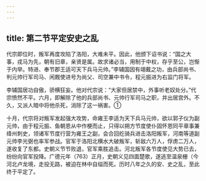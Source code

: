 ```yaml
---
---
---
```

title: 第二节平定安史之乱
---



代宗即位时，叛军再度攻陷了洛阳，大难未平。因此，他颁下诏书说：“国之大事，戎马为先，朝有旧章，亲贤是属。故求诸必当，用制于中权，存乎至公，岂惭于内举。特进、奉节郡王适可天下兵马元帅。”李辅国因有翊戴之功，由兵部尚书、判元帅行军司马、闲厩使进号为尚父、司空兼中书令，程元振进为右监门将军。

李辅国居功自傲，骄横狂妄。他对代宗说：“大家但居禁中，外事听老奴处分。”代宗愤然不平。六月，即解除了他的兵部尚书、元帅行军司马之职，并出居宫外。不久，又派人暗中将他杀死，消除了这一祸害。①

十月，代宗将对叛军发起强大攻势，命雍王李适为天下兵马元帅，欲以郭子仪为副元帅，由于程元振、鱼朝恩从中作梗而止，只得以朔方节度使仆固怀恩同平章事兼绛州刺史，领诸军节度行营为雍王之副，会合回纥骑兵进击洛阳叛军，河南等道副元帅李光弼也率军参战。官军于洛阳北横水大破叛军，斩敌六万人，俘虏二万人，遂收复了东都。史朝义节节败退，官军乘胜追击。河北叛军各节度使见大势已去，纷纷向官军投降。广德元年（763）正月，史朝义见四面楚歌，遂逃至温泉栅（今河北卢龙境，走投无路，被迫在林中自缢而死。历时八年之久的安、史之乱，至此终于平定了。